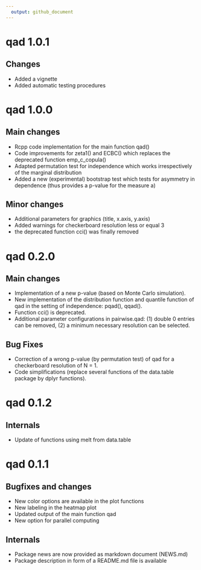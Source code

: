 ```yaml
---
  output: github_document
---
```


  <!-- NEWS.md is generated from NEWS.Rmd. Please edit that file -->


# qad 1.0.1

## Changes
- Added a vignette 
- Added automatic testing procedures 

# qad 1.0.0

## Main changes
- Rcpp code implementation for the main function qad()
- Code improvements for zeta1() and ECBC() which replaces the deprecated function emp_c_copula()
- Adapted permutation test for independence which works irrespectively of the marginal distribution
- Added a new (experimental) bootstrap test which tests for asymmetry in dependence (thus provides a p-value for the measure a)

## Minor changes
- Additional parameters for graphics (title, x.axis, y.axis)
- Added warnings for checkerboard resolution less or equal 3
- the deprecated function cci() was finally removed 


# qad 0.2.0

## Main changes
- Implementation of a new p-value (based on Monte Carlo simulation).
- New implementation of the distribution function and quantile function of qad in the setting of independence: pqad(), qqad().
- Function cci() is deprecated.
- Additional parameter configurations in pairwise.qad: (1) double 0 entries can be removed, (2) a minimum necessary resolution can be selected.

## Bug Fixes
- Correction of a wrong p-value (by permutation test) of qad for a checkerboard resolution of N = 1.
- Code simplifications (replace several functions of the data.table package by dplyr functions).


# qad 0.1.2

## Internals
- Update of functions using melt from data.table


# qad 0.1.1

## Bugfixes and changes
- New color options are available in the plot functions
- New labeling in the heatmap plot
- Updated output of the main function qad
- New option for parallel computing

## Internals
- Package news are now provided as markdown document (NEWS.md)
- Package description in form of a README.md file is available


